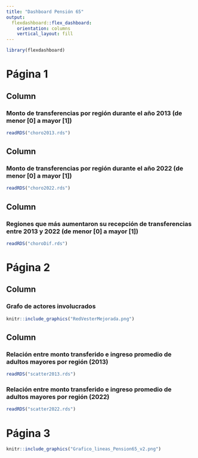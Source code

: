 ```yaml
---
title: "Dashboard Pensión 65"
output: 
  flexdashboard::flex_dashboard:
    orientation: columns
    vertical_layout: fill
---
```


```r
library(flexdashboard)
```

Página 1
===================================== 

Column {data-width=433}
-----------------------------------------------------------------------

### Monto de transferencias por región durante el año 2013 (de menor [0] a mayor [1])

```r
readRDS("choro2013.rds")
```

Column {data-width=433}
-----------------------------------------------------------------------

### Monto de transferencias por región durante el año 2022 (de menor [0] a mayor [1])

```r
readRDS("choro2022.rds")
```
Column {data-width=434}
-----------------------------------------------------------------------

### Regiones que más aumentaron su recepción de transferencias entre 2013 y 2022 (de menor [0] a mayor [1])

```r
readRDS("choroDif.rds")
```


Página 2
===================================== 

Column {data-width=500}
-----------------------------------------------------------------------

### Grafo de actores involucrados

```r
knitr::include_graphics("RedVesterMejorada.png")
```

Column {data-width=500}
-----------------------------------------------------------------------

### Relación entre monto transferido e ingreso promedio de adultos mayores por región (2013)

```r
readRDS("scatter2013.rds")
```

### Relación entre monto transferido e ingreso promedio de adultos mayores por región (2022)

```r
readRDS("scatter2022.rds")
```

Página 3 
===================================== 

```r
knitr::include_graphics("Grafico_lineas_Pension65_v2.png") 
```








